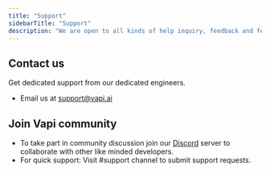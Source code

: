 ```yaml
---
title: "Support"
sidebarTitle: "Support"
description: "We are open to all kinds of help inquiry, feedback and feature request, help inquiry."
---
```




## Contact us    
Get dedicated support from our dedicated engineers.

  * Email us at support@vapi.ai

## Join Vapi community

  * To take part in community discussion join our <u>[Discord](https://discord.com/invite/pUFNcf2WmH)</u> server to collaborate with other like minded developers. 
  * For quick support: Visit #support channel to submit support requests.


